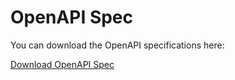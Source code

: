 # OpenAPI Spec 

You can download the OpenAPI specifications here:
 
[Download OpenAPI Spec](https://api.artifactsmmo.com/openapi.json)    